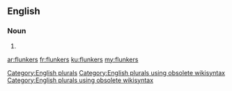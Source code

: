 ==English==

===Noun===
{{head|en}}

# {{plural of|flunker}}

[[Category:English plurals]][[Category:English plurals using obsolete wikisyntax]][[Category:English plurals using obsolete wikisyntax]]

[[ar:flunkers]]
[[fr:flunkers]]
[[ku:flunkers]]
[[my:flunkers]]